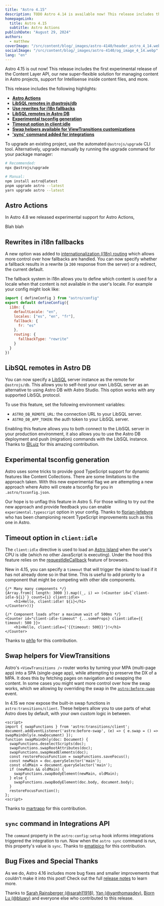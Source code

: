 ```yaml
---
title: "Astro 4.15"
description: TODO Astro 4.14 is available now! This release includes the first experimental version of the Content Layer API, experimental support for Intellisense inside content files, and more.
homepageLink:
  title: Astro 4.15
  subtitle: Astro Actions
publishDate: "August 29, 2024"
authors:
  - matthew
coverImage: "/src/content/blog/_images/astro-4140/header_astro_4_14.webp"
socialImage: "/src/content/blog/_images/astro-4140/og_image_4_14.webp"
lang: "en"
---
```



<BlogSummary>
  Astro 4.15 is out now! This release includes the first experimental release of the Content Layer API, our new super-flexible solution for managing content in Astro projects, support for Intellisense inside content files, and more.
</BlogSummary>

This release includes the following highlights:

- [**Astro Actions**](#astro-actions)
- [**LibSQL remotes in @astrojs/db**](#astro-db)
- [**Use rewrites for i18n fallbacks**](#rewrites-in-i18n-fallbacks)
- [**LibSQL remotes in Astro DB**](#libsql-remotes-in-astro-db)
- [**Experimental tsconfig generation**](#experimental-tsconfig-generation)
- [**Timeout option in client:idle**](#timeout-option-in-clientidle)
- [**Swap helpers available for ViewTransitions customizations**](#swap-helpers-for-viewtransitions)
- [**'sync' command added for integrations**](#sync-command-in-integrations-api)

To upgrade an existing project, use the automated `@astrojs/upgrade` CLI tool. Alternatively, upgrade manually by running the upgrade command for your package manager:

```sh
# Recommended:
npx @astrojs/upgrade

# Manual:
npm install astro@latest
pnpm upgrade astro --latest
yarn upgrade astro --latest
```

## Astro Actions

In Astro 4.8 we released experimental support for Astro Actions, 

Blah blah

## Rewrites in i18n fallbacks

A new option was added to [internationalization (i18n) routing](https://docs.astro.build/en/guides/internationalization/) which allows more control over how fallbacks are handled. You can now specify whether a fallback results in a rewrite (a `200` response from the server) or a redirect, the current default.

The fallback system in i18n allows you to define which content is used for a locale when that content is not available in the user's locale. For example your config might look like:

```js
import { defineConfig } from "astro/config"
export default defineConfig({
  i18n: {
    defaultLocale: "en",
    locales: ["es", "en", "fr"],
    fallback: {
      fr: "es"
    },
    routing: {
      fallbackType: "rewrite"
    }
  }
})
```

## LibSQL remotes in Astro DB

You can now specify a [LibSQL](https://turso.tech/libsql) server instance as the remote for `@astrojs/db`. This allows you to self-host your own LibSQL server as an alternative to using Astro DB with Astro Studio. This option works with any supported LibSQL protocol.

To use this feature, set the following environment variables:

- `ASTRO_DB_REMOTE_URL`: the connection URL to your LibSQL server.
- `ASTRO_DB_APP_TOKEN`: the auth token to your LibSQL server.

Enabling this feature allows you to both connect to the LibSQL server in your production environment, it also allows you to use the Astro DB deployment and push (migration) commands with the LibSQL instance.
Thanks to [@Luiz](https://github.com/Fryuni) for this amazing contribution.

## Experimental tsconfig generation

Astro uses some tricks to provide good TypeScript support for dynamic features like Content Collections. There are some limitations to the approach taken. With this new experimental flag we are attempting a new approach where Astro will create a tsconfig for you in `.astro/tsconfig.json`. 

Our hope is to unflag this feature in Astro 5. For those willing to try out the new approach and provide feedback you can enable `experimental.typescript` option in your config. Thanks to [florian-lefebvre](https://github.com/florian-lefebvre) who has been championing recent TypeScript improvements such as this one in Astro.

## Timeout option in `client:idle`

The `client:idle` directive is used to load an [Astro Island](https://docs.astro.build/en/concepts/islands/) when the user's CPU is idle (which no other JavaScript is executing). Under the hood this feature relies on the [requestIdleCallback](https://developer.mozilla.org/en-US/docs/Web/API/Window/requestIdleCallback) feature of browsers.

New in 4.15, you can specify a `timeout` that will trigger the island to load if it has not already done so in that time. This is useful to add priority to a component that might be competing with other idle components.

```astro
{/* Many many components */}
{Array.from({ length: 3000 }).map((_, i) => (<Counter id={`client-idle-${i}`} count={i} client:idle>
	<h1>Hello, client:idle! ${i}</h1>
</Counter>))}

{/* Component loads after a maximum wait of 500ms */}
<Counter id="client-idle-timeout" {...someProps} client:idle={{ timeout: 500 }}>
	<h1>Hello, client:idle={'{{timeout: 500}}'}!</h1>
</Counter>
```

Thanks to [ph1p](https://github.com/ph1p) for this contribution.

## Swap helpers for ViewTransitions

Astro's `<ViewTransitions />` router works by turning your MPA (multi-page app) into a SPA (single-page app), while attempting to preserve the DX of a MPA. It does this by fetching pages on navigation and swapping the content. In some cases you might want more control over how the swap works, which we allowing by overriding the swap in the [`astro:before-swap`](https://docs.astro.build/en/guides/view-transitions/#astrobefore-swap) event.

In 4.15 we now expose the built-in swap functions in `astro:transitions/client`. These helpers allow you to use parts of what Astro does by default, with your own custom logic in between.

```astro
<script>
import { swapFunctions } from 'astro:transitions/client';
document.addEventListener('astro:before-swap', (e) => { e.swap = () => swapMainOnly(e.newDocument) });
function swapMainOnly(doc: Document) {
  swapFunctions.deselectScripts(doc);
  swapFunctions.swapRootAttributes(doc);
  swapFunctions.swapHeadElements(doc);
  const restoreFocusFunction = swapFunctions.saveFocus();
  const newMain = doc.querySelector('main');
  const oldMain = document.querySelector('main');
  if (newMain && oldMain) {
    swapFunctions.swapBodyElement(newMain, oldMain);
  } else {
    swapFunctions.swapBodyElement(doc.body, document.body);
  }
  restoreFocusFunction();
};
<script>
```

Thanks to [martrapp](https://github.com/martrapp) for this contribution.

## `sync` command in Integrations API

The `command` property in the `astro:config:setup` hook informs integrations triggered the integration to run. Now when the `astro sync` command is run, this property's value is `sync`. Thanks to [ematipico](https://github.com/ematipico) for this contribution.

## Bug Fixes and Special Thanks

As we do, Astro 4.16 includes more bug fixes and smaller improvements that couldn't make it into this post! Check out the full [release notes](https://github.com/withastro/astro/blob/refs/heads/main/packages/astro/CHANGELOG.md#4130) to learn more.

Thanks to [Sarah Rainsberger (@sarah11918)](https://github.com/sarah11918), [Yan (@yanthomasdev)](https://github.com/yanthomasdev), [Bjorn Lu (@bluwy)](https://github.com/bluwy) and everyone else who contributed to this release.
